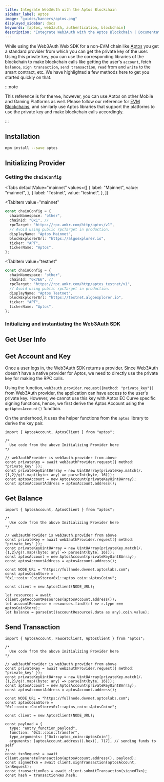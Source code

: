 ```yaml
---
title: Integrate Web3Auth with the Aptos Blockchain
sidebar_label: Aptos
image: "guides/banners/aptos.png"
displayed_sidebar: docs
keywords: [aptos, web3auth, authentication, blockchain]
description: "Integrate Web3Auth with the Aptos Blockchain | Documentation - Web3Auth"
---
```



While using the Web3Auth Web SDK for a non-EVM chain like [Aptos](https://aptos.dev/) you get a standard provider from which you can get the private
key of the user. Using this private key, you can use the corresponding libraries of the blockchain to make blockchain calls like getting the user's
`account`, fetch `balance`, `sign transaction`, `send transaction`, `read` from and `write` to the smart contract, etc. We have highlighted a few
methods here to get you started quickly on that.

:::note

This reference is for the `Web`, however, you can use Aptos on other Mobile and Gaming Platforms as well. Please follow our reference for
[EVM Blockchains](/connect-blockchain/evm/), and similarly use Aptos libraries that support the platforms to use the private key and make blockchain
calls accordingly.

:::

## Installation

```bash npm2yarn
npm install --save aptos
```

## Initializing Provider

### Getting the `chainConfig`

<Tabs
 defaultValue="mainnet"
  values={[
    { label: "Mainnet", value: "mainnet", },
    { label: "Testnet", value: "testnet", },
  ]}
>
<TabItem
  value="mainnet"
>

```typescript
const chainConfig = {
  chainNamespace: "other",
  chainId: "0x1", //
  rpcTarget: "https://rpc.ankr.com/http/aptos/v1",
  // Avoid using public rpcTarget in production.
  displayName: "Aptos Mainnet",
  blockExplorerUrl: "https://algoexplorer.io",
  ticker: "APT",
  tickerName: "Aptos",
};
```

</TabItem>

<TabItem
  value="testnet"
>

```typescript
const chainConfig = {
  chainNamespace: "other",
  chainId: "0x7E6", //
  rpcTarget: "https://rpc.ankr.com/http/aptos_testnet/v1",
  // Avoid using public rpcTarget in production.
  displayName: "Aptos Testnet",
  blockExplorerUrl: "https://testnet.algoexplorer.io",
  ticker: "APT",
  tickerName: "Aptos",
};
```

</TabItem>
</Tabs>

### Initializing and instantiating the Web3Auth SDK

<InitializeWeb3Auth />

## Get User Info

<GetUserInfoSnippet />

## Get Account and Key

Once a user logs in, the Web3Auth SDK returns a provider. Since Web3Auth doesn't have a native provider for Aptos, we need to directly use the private
key for making the RPC calls.

Using the function, `web3auth.provider.request({method: "private_key"})` from Web3Auth provider, the application can have access to the user's private
key. However, we cannot use this key with Aptos EC Curve specific signing functions, hence, we first derive the Aptos Account using the
`getAptosAccount()` function.

On the underhood, it uses the helper functions from the `aptos` library to derive the key pair.

```tsx
import { AptosAccount, AptosClient } from "aptos";

/*
  Use code from the above Initializing Provider here
*/

// web3authProvider is web3auth.provider from above
const privateKey = await web3authProvider.request({ method: "private_key" });
const privateKeyUint8Array = new Uint8Array(privateKey.match(/.{1,2}/g)!.map((byte: any) => parseInt(byte, 16)));
const aptosAccount = new AptosAccount(privateKeyUint8Array);
const aptosAccountAddress = aptosAccount.address();
```

## Get Balance

```tsx
import { AptosAccount, AptosClient } from "aptos";

/*
  Use code from the above Initializing Provider here
*/

// web3authProvider is web3auth.provider from above
const privateKey = await web3authProvider.request({ method: "private_key" });
const privateKeyUint8Array = new Uint8Array(privateKey.match(/.{1,2}/g)!.map((byte: any) => parseInt(byte, 16)));
const aptosAccount = new AptosAccount(privateKeyUint8Array);
const aptosAccountAddress = aptosAccount.address();

const NODE_URL = "https://fullnode.devnet.aptoslabs.com";
const aptosCoinStore = "0x1::coin::CoinStore<0x1::aptos_coin::AptosCoin>";

const client = new AptosClient(NODE_URL);

let resources = await client.getAccountResources(aptosAccount.address());
let accountResource = resources.find((r) => r.type === aptosCoinStore);
let balance = parseInt((accountResource?.data as any).coin.value);
```

## Send Transaction

```tsx
import { AptosAccount, FaucetClient, AptosClient } from "aptos";

/*
  Use code from the above Initializing Provider here
*/

// web3authProvider is web3auth.provider from above
const privateKey = await web3authProvider.request({ method: "private_key" });
const privateKeyUint8Array = new Uint8Array(privateKey.match(/.{1,2}/g)!.map((byte: any) => parseInt(byte, 16)));
const aptosAccount = new AptosAccount(privateKeyUint8Array);
const aptosAccountAddress = aptosAccount.address();

const NODE_URL = "https://fullnode.devnet.aptoslabs.com";
const aptosCoinStore = "0x1::coin::CoinStore<0x1::aptos_coin::AptosCoin>";

const client = new AptosClient(NODE_URL);

const payload = {
  type: "entry_function_payload",
  function: "0x1::coin::transfer",
  type_arguments: ["0x1::aptos_coin::AptosCoin"],
  arguments: [aptosAccount.address().hex(), 717], // sending funds to self
};
const txnRequest = await client.generateTransaction(aptosAccount.address(), payload);
const signedTxn = await client.signTransaction(aptosAccount, txnRequest);
const transactionRes = await client.submitTransaction(signedTxn);
const hash = transactionRes.hash;
```
